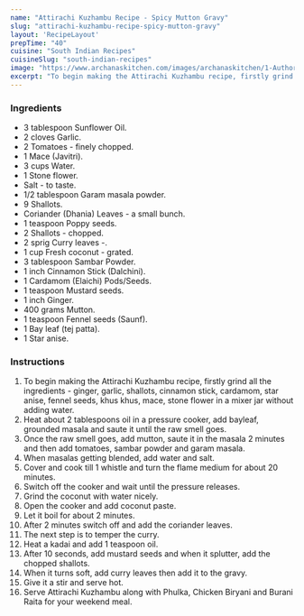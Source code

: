 ---
name: "Attirachi Kuzhambu Recipe - Spicy Mutton Gravy"
slug: "attirachi-kuzhambu-recipe-spicy-mutton-gravy"
layout: 'RecipeLayout'
prepTime: "40"
cuisine: "South Indian Recipes"
cuisineSlug: "south-indian-recipes"
image: "https://www.archanaskitchen.com/images/archanaskitchen/1-Author/jos-lenin/Aatiraichi_kuzhambuspicy_mutton_gravy_1_edited.jpg"
excerpt: "To begin making the Attirachi Kuzhambu recipe, firstly grind all the ingredients - ginger, garlic, shallots, cinnamon stick, cardamom, star anise, fennel seeds, khus khus, mace, stone flower in a mixer jar without adding water"
---

### Ingredients

- 3 tablespoon Sunflower Oil.
- 2 cloves Garlic.
- 2 Tomatoes - finely chopped.
- 1 Mace (Javitri).
- 3 cups Water.
- 1 Stone flower.
- Salt - to taste.
- 1/2 tablespoon Garam masala powder.
- 9 Shallots.
- Coriander (Dhania) Leaves - a small bunch.
- 1 teaspoon Poppy seeds.
- 2 Shallots - chopped.
- 2 sprig Curry leaves -.
- 1 cup Fresh coconut - grated.
- 3 tablespoon Sambar Powder.
- 1 inch Cinnamon Stick (Dalchini).
- 1 Cardamom (Elaichi) Pods/Seeds.
- 1 teaspoon Mustard seeds.
- 1 inch Ginger.
- 400 grams Mutton.
- 1 teaspoon Fennel seeds (Saunf).
- 1 Bay leaf (tej patta).
- 1 Star anise.

### Instructions

1. To begin making the Attirachi Kuzhambu recipe, firstly grind all the ingredients - ginger, garlic, shallots, cinnamon stick, cardamom, star anise, fennel seeds, khus khus, mace, stone flower in a mixer jar without adding water.
1. Heat about 2 tablespoons oil in a pressure cooker, add bayleaf, grounded masala and saute it until the raw smell goes.
1. Once the raw smell goes, add mutton, saute it in the masala 2 minutes and then add tomatoes, sambar powder and garam masala.
1. When masalas getting blended, add water and salt.
1. Cover and cook till 1 whistle and turn the flame medium for about 20 minutes.
1. Switch off the cooker and wait until the pressure releases.
1. Grind the coconut with water nicely.
1. Open the cooker and add coconut paste.
1. Let it boil for about 2 minutes.
1. After 2 minutes switch off and add the coriander leaves.
1. The next step is to temper the curry.
1. Heat a kadai and add 1 teaspoon oil.
1. After 10 seconds, add mustard seeds and when it splutter, add the chopped shallots.
1. When it turns soft, add curry leaves then add it to the gravy.
1. Give it a stir and serve hot.
1. Serve Attirachi Kuzhambu along with Phulka, Chicken Biryani and Burani Raita for your weekend meal.
